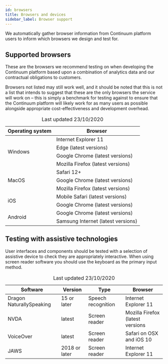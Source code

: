 ```yaml
---
id: browsers
title: Browsers and devices
sidebar_label: Browser support
---
```


We automatically gather browser information from Continuum platform users to inform which browsers we design and test for.

## Supported browsers

These are the browsers we recommend testing on when developing the Continuum platform based upon a combination of analytics data and our contractual obligations to customers.

Browsers not listed may still work well, and it should be noted that this is not a list that intends to suggest that these are the only browsers the service will work on – this is simply a benchmark for testing against to ensure that the Continuum platform will likely work for as many users as possible alongside appropriate cost-effectiveness and development overhead.

<table className="table table--full">
    <thead>
        <tr>
            <th scope="col">Operating system</th>
            <th scope="col">Browser</th>
        </tr>
    </thead>
    <tbody>
    <tr>
        <td rowSpan="5">Windows</td>
    </tr>
    <tr>
        <td>Internet Explorer 11</td>
    </tr>
    <tr>
        <td>Edge (latest versions)</td>
    </tr>
    <tr>
        <td>Google Chrome (latest versions)</td>
    </tr>
    <tr>
        <td>Mozilla Firefox (latest versions)</td>
    </tr>
    <tr>
        <td rowSpan="3">MacOS</td>
        <td>Safari 12+</td>
    </tr>
    <tr>
        <td>Google Chrome (latest versions)</td>
    </tr>
    <tr>
        <td>Mozilla Firefox (latest versions)</td>
    </tr>
    <tr>
        <td rowSpan="2">iOS</td>
        <td>Mobile Safari (latest versions)</td>
    </tr>
    <tr>
        <td>Google Chrome (latest versions)</td>
    </tr>
    <tr>
        <td rowSpan="2">Android</td>
        <td>Google Chrome (latest versions)</td>
    </tr>
    <tr>
        <td>Samsung Internet (latest versions)</td>
    </tr>
    </tbody>
    <caption>Last updated 23/10/2020</caption>
</table>

## Testing with assistive technologies

User interfaces and components should be tested with a selection of assistive device to check they are appropriately interactive. When using screen reader software you should use the keyboard as the primary input method.

<table className="table table--full">
    <thead>
    <tr>
        <th scope="col">Software</th>
        <th scope="col">Version</th>
        <th scope="col">Type</th>
        <th scope="col">Browser</th>
    </tr>
    </thead>
    <tbody>
    <tr>
        <td>Dragon NaturallySpeaking</td>
        <td>15 or later</td>
        <td>Speech recognition</td>
        <td>Internet Explorer 11</td>
    </tr>
    <tr>
        <td>NVDA</td>
        <td>latest</td>
        <td>Screen reader</td>
        <td>Mozilla Firefox (latest versions</td>
    </tr>
    <tr>
        <td>VoiceOver</td>
        <td>latest</td>
        <td>Screen reader</td>
        <td>Safari on OSX and iOS 10</td>
    </tr>
    <tr>
        <td>JAWS</td>
        <td>2018 or later</td>
        <td>Screen reader</td>
        <td>Internet Explorer 11</td>
    </tr>
    </tbody>
    <caption>Last updated 23/10/2020</caption>
</table>